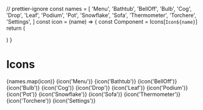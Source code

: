 // prettier-ignore
const names = [
	'Menu', 'Bathtub', 'BellOff', 'Bulb', 'Cog', 'Drop', 'Leaf', 'Podium', 'Pot', 'Snowflake', 'Sofa', 'Thermometer', 'Torchere', 'Settings',
]
const icon = (name) => {
  const Component = Icons[`Icon${name}`]
  return (
    <div className="p-2 flex space-x-4">
      <Component />
      <Component className="icon-disabled" />
      <Component className="icon-white bg-red" />
      <Component className="icon-2x cursor-pointer hover:bg-selected" />
    </div>
  )
}

<Meta title="Icons" />

# Icons

<Canvas>
  <Story name="All-in-One">{names.map(icon)}</Story>
  <Story name="Menu">{icon('Menu')}</Story>
  <Story name="Bathtub">{icon('Bathtub')}</Story>
  <Story name="BellOff">{icon('BellOff')}</Story>
  <Story name="Bulb">{icon('Bulb')}</Story>
  <Story name="Cog">{icon('Cog')}</Story>
  <Story name="Drop">{icon('Drop')}</Story>
  <Story name="Leaf">{icon('Leaf')}</Story>
  <Story name="Podium">{icon('Podium')}</Story>
  <Story name="Pot">{icon('Pot')}</Story>
  <Story name="Snowflake">{icon('Snowflake')}</Story>
  <Story name="Sofa">{icon('Sofa')}</Story>
  <Story name="Thermometer">{icon('Thermometer')}</Story>
  <Story name="Torchere">{icon('Torchere')}</Story>
  <Story name="Settings">{icon('Settings')}</Story>
</Canvas>
